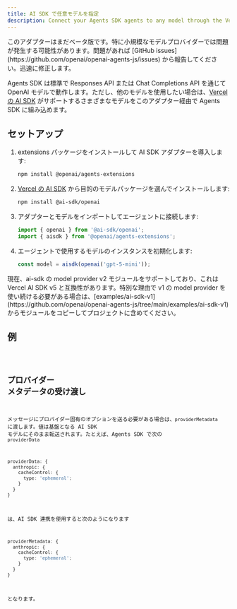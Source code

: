 ```yaml
---
title: AI SDK で任意モデルを指定
description: Connect your Agents SDK agents to any model through the Vercel's AI SDK
---
```



<Aside type="caution">
  このアダプターはまだベータ版です。特に小規模なモデルプロバイダーでは問題が発生する可能性があります。問題があれば
  [GitHub issues](https://github.com/openai/openai-agents-js/issues)
  から報告してください。迅速に修正します。
</Aside>

Agents SDK は標準で Responses API または Chat Completions API を通じて OpenAI モデルで動作します。ただし、他のモデルを使用したい場合は、[Vercel の AI SDK](https://sdk.vercel.ai/) がサポートするさまざまなモデルをこのアダプター経由で Agents SDK に組み込めます。

## セットアップ

<Steps>

1. extensions パッケージをインストールして AI SDK アダプターを導入します:

   ```bash
   npm install @openai/agents-extensions
   ```

2. [Vercel の AI SDK](https://ai-sdk.dev/docs/foundations/providers-and-models) から目的のモデルパッケージを選んでインストールします:

   ```bash
   npm install @ai-sdk/openai
   ```

3. アダプターとモデルをインポートしてエージェントに接続します:

   ```typescript
   import { openai } from '@ai-sdk/openai';
   import { aisdk } from '@openai/agents-extensions';
   ```

4. エージェントで使用するモデルのインスタンスを初期化します:

   ```typescript
   const model = aisdk(openai('gpt-5-mini'));
   ```

</Steps>

<Aside type="caution">
  現在、ai-sdk の model provider v2 モジュールをサポートしており、これは Vercel
  AI SDK v5 と互換性があります。特別な理由で v1 の model provider
  を使い続ける必要がある場合は、[examples/ai-sdk-v1](https://github.com/openai/openai-agents-js/tree/main/examples/ai-sdk-v1)
  からモジュールをコピーしてプロジェクトに含めてください。
</Aside>

## 例

<Code lang="typescript" code={aiSdkSetupExample} title="AI SDK Setup" />

## プロバイダー メタデータの受け渡し

メッセージにプロバイダー固有のオプションを送る必要がある場合は、`providerMetadata` に渡します。値は基盤となる AI SDK モデルにそのまま転送されます。たとえば、Agents SDK で次の `providerData`

```ts
providerData: {
  anthropic: {
    cacheControl: {
      type: 'ephemeral';
    }
  }
}
```

は、AI SDK 連携を使用すると次のようになります

```ts
providerMetadata: {
  anthropic: {
    cacheControl: {
      type: 'ephemeral';
    }
  }
}
```

となります。
